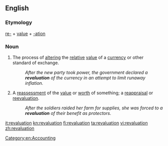 ==English==

===Etymology===
[[re-]] + [[value]] + [[-ation]]

===Noun===
{{en-noun}}

# The process of [[alter]]ing the [[relative]] [[value]] of a [[currency]] or other standard of exchange.
#:''After the new party took power, the government declared a '''revaluation''' of the currency in an attempt to limit runaway inflation.''
# A [[reassessment]] of the [[value]] or [[worth]] of something; a [[reappraisal]] or [[reevaluation]].
#:''After the soldiers raided her farm for supplies, she was forced to a '''revaluation''' of their benefit as protectors.''

[[Category:en:Accounting]]

[[it:revaluation]]
[[kn:revaluation]]
[[fi:revaluation]]
[[ta:revaluation]]
[[vi:revaluation]]
[[zh:revaluation]]